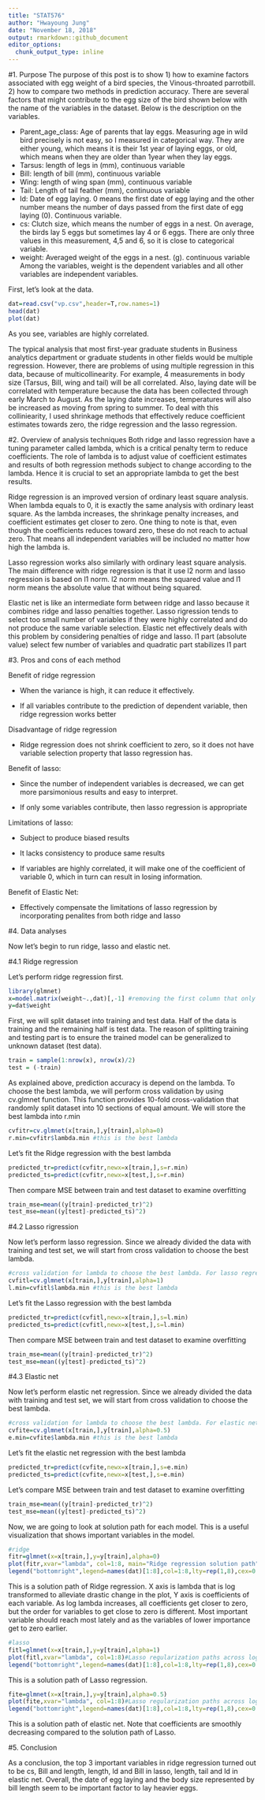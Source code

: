 ---
title: "STAT576"
author: "Hwayoung Jung"
date: "November 18, 2018"
output: rmarkdown::github_document
editor_options: 
  chunk_output_type: inline
---

#1. Purpose 
The purpose of this post is to show 1) how to examine factors associated with egg weight of a bird species, the Vinous-throated parrotbill. 2) how to compare two methods in prediction accuracy. There are several factors that might contribute to the egg size of the bird shown below with the name of the variables in the dataset. Below is the description on the variables.


- Parent_age_class: Age of parents that lay eggs. Measuring age in wild bird precisely is not easy, so I measured in categorical way. They are either young, which means it is their 1st year of laying eggs, or old, which means when they are older than 1year when they lay eggs. 
- Tarsus: length of legs in (mm), continuous variable
- Bill: length of bill (mm), continuous variable
- Wing: length of wing span (mm), continuous variable 
- Tail: Length of tail feather (mm), continuous variable
- ld: Date of egg laying. 0 means the first date of egg laying and the other number means the number of days passed from the first date of egg laying (0). Continuous variable.
- cs: Clutch size, which means the number of eggs in a nest. On average, the birds lay 5 eggs but sometimes lay 4 or 6 eggs. There are only three values in this measurement, 4,5 and 6, so it is close to categorical variable.
- weight: Averaged weight of the eggs in a nest. (g). continuous variable
Among the variables, weight is the dependent variables and all other variables are independent variables.

First, let's look at the data.

```{r}
dat=read.csv("vp.csv",header=T,row.names=1)
head(dat)
plot(dat)
```

As you see, variables are highly correlated.

The typical analysis that most first-year graduate students in Business analytics department or graduate students in other fields would be multiple regression. However, there are problems of using multiple regression in this data, because of multicollinearity. For example, 4 measurements in body size (Tarsus, Bill, wing and tail) will be all correlated. Also, laying date will be correlated with temperature because the data has been collected through early March to August. As the laying date increases, temperatures will also be increased as moving from spring to summer. To deal with this colliniearity, I used shrinkage methods that effectively reduce coefficient estimates towards zero, the ridge regression and the lasso regression.

#2. Overview of analysis techniques
Both ridge and lasso regression have a tuning parameter called lambda, which is a critical penalty term to reduce coefficients. The role of lambda is to adjust value of coefficient estimates and results of both regression methods subject to change according to the lambda. Hence it is crucial to set an appropriate lambda to get the best results. 

Ridge regression is an improved version of ordinary least square analysis. When lambda equals to 0, it is exactly the same analysis with ordinary least square. As the lambda increases, the shrinkage penalty increases, and coefficient estimates get closer to zero. One thing to note is that, even though the coefficients reduces toward zero, these do not reach to actual zero. That means all independent variables will be included no matter how high the lambda is.

Lasso regression works also similarly with ordinary least square analysis. The main difference with ridge regression is that it use l2 norm and lasso regression is based on l1 norm. l2 norm means the squared value and l1 norm means the absolute value that without being squared. 

Elastic net is like an intermediate form between ridge and lasso because it combines ridge and lasso penalties together. Lasso rigression tends to select too small number of variables if they were highly correlated and do not produce the same variable selection. Elastic net effectively deals with this problem by considering penalties of ridge and lasso.
l1 part (absolute value) select few number of variables and quadratic part stabilizes l1 part

#3. Pros and cons of each method


Benefit of ridge regression

  -	When the variance is high, it can reduce it effectively.
  
  - If all variables contribute to the prediction of dependent variable, then ridge regression works better
  
Disadvantage of ridge regression

  -	Ridge regression does not shrink coefficient to zero, so it does not have variable selection property that lasso regression has.
  
Benefit of lasso: 

  -	Since the number of independent variables is decreased, we can get more parsimonious results and easy to interpret.
  
  - If only some variables contribute, then lasso regression is appropriate
  
Limitations of lasso:

  -	Subject to produce biased results
  
  -	It lacks consistency to produce same results
  
  -	If variables are highly correlated, it will make one of the coefficient of variable 0, which in turn can result in losing information. 

Benefit of Elastic Net:

- Effectively compensate the limitations of lasso regression by incorporating penalites from both ridge and lasso

#4. Data analyses

Now let's begin to run ridge, lasso and elastic net.

#4.1 Ridge regression

Let's perform ridge regression first.

```{r}
library(glmnet)
x=model.matrix(weight~.,dat)[,-1] #removing the first column that only has intercept (we don't need it)
y=dat$weight
```

First, we will split dataset into training and test data. Half of the data is training and the remaining half is test data. The reason of splitting training and testing part is to ensure the trained model can be generalized to unknown dataset (test data).

```{r}
train = sample(1:nrow(x), nrow(x)/2)
test = (-train)
```

As explained above, prediction accuracy is depend on the lambda.
To choose the best lambda, we will perform cross validation by using cv.glmnet function.
This function provides 10-fold cross-validation that randomly split dataset into 10 sections of equal amount.
We will store the best lambda into r.min

```{r}
cvfitr=cv.glmnet(x[train,],y[train],alpha=0)
r.min=cvfitr$lambda.min #this is the best lambda
```


Let's fit the Ridge regression with the best lambda 
```{r}
predicted_tr=predict(cvfitr,newx=x[train,],s=r.min)
predicted_ts=predict(cvfitr,newx=x[test,],s=r.min)
```

Then compare MSE between train and test dataset to examine overfitting
```{r}
train_mse=mean((y[train]-predicted_tr)^2)
test_mse=mean((y[test]-predicted_ts)^2)

```

#4.2 Lasso rigression

Now let's perform lasso regression. Since we already divided the data with training and test set, we will start from cross validation to choose the best lambda.


```{r}
#cross validation for lambda to choose the best lambda. For lasso regression, we choose alpha as 1.
cvfitl=cv.glmnet(x[train,],y[train],alpha=1)
l.min=cvfitl$lambda.min #this is the best lambda
```

Let's fit the Lasso regression with the best lambda 
```{r}
predicted_tr=predict(cvfitl,newx=x[train,],s=l.min)
predicted_ts=predict(cvfitl,newx=x[test,],s=l.min)
```

Then compare MSE between train and test dataset to examine overfitting
```{r}
train_mse=mean((y[train]-predicted_tr)^2)
test_mse=mean((y[test]-predicted_ts)^2)
```

#4.3 Elastic net 

Now let's perform elastic net regression. Since we already divided the data with training and test set, we will start from cross validation to choose the best lambda.
```{r}
#cross validation for lambda to choose the best lambda. For elastic net regression, we choose alpha as 0.5.
cvfite=cv.glmnet(x[train,],y[train],alpha=0.5)
e.min=cvfite$lambda.min #this is the best lambda
```

Let's fit the elastic net regression with the best lambda 
```{r}
predicted_tr=predict(cvfite,newx=x[train,],s=e.min)
predicted_ts=predict(cvfite,newx=x[test,],s=e.min)
```

Let's compare MSE between train and test dataset to examine overfitting
```{r}
train_mse=mean((y[train]-predicted_tr)^2)
test_mse=mean((y[test]-predicted_ts)^2)
```
Now, we are going to look at solution path for each model.
This is a useful visualization that shows important variables in the model.
```{r}
#ridge
fitr=glmnet(x=x[train,],y=y[train],alpha=0)
plot(fitr,xvar="lambda", col=1:8, main="Ridge regression solution path")#Lasso regularization paths across log lambda
legend("bottomright",legend=names(dat)[1:8],col=1:8,lty=rep(1,8),cex=0.6)
```

This is a solution path of Ridge regression.
X axis is lambda that is log transformed to alleviate drastic change in the plot, Y axis is coefficients of each variable. As log lambda increases, all coefficients get closer to zero, but the order for variables to get close to zero is different. Most important variable should reach most lately and as the variables of lower importance get to zero earlier.

```{r}
#lasso
fitl=glmnet(x=x[train,],y=y[train],alpha=1)
plot(fitl,xvar="lambda", col=1:8)#Lasso regularization paths across log lambda
legend("bottomright",legend=names(dat)[1:8],col=1:8,lty=rep(1,8),cex=0.6)
```

This is a solution path of Lasso regression.

```{r}
fite=glmnet(x=x[train,],y=y[train],alpha=0.5)
plot(fite,xvar="lambda", col=1:8)#Lasso regularization paths across log lambda
legend("bottomright",legend=names(dat)[1:8],col=1:8,lty=rep(1,8),cex=0.6)
```


This is a solution path of elastic net. Note that coefficients are smoothly decreasing compared to the solution path of Lasso.

#5. Conclusion

As a conclusion, the top 3 important variables in ridge regression turned out to be cs, Bill and length,
length, ld and Bill in lasso, length, tail and ld in elastic net. Overall, the date of egg laying and the body size represented by bill length seem to be important factor to lay heavier eggs.
